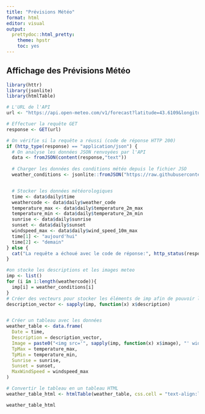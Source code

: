 ---
title: "Prévisions Météo"
format: html
editor: visual
output: 
  prettydoc::html_pretty:
    theme: hpstr
    toc: yes
---

## Affichage des Prévisions Météo

```{r,echo=FALSE}

library(httr)
library(jsonlite)
library(htmlTable)

# L'URL de l'API
url <- "https://api.open-meteo.com/v1/forecast?latitude=43.6109&longitude=3.8763&daily=weather_code,temperature_2m_max,temperature_2m_min,sunrise,sunset,wind_speed_10m_max&timezone=auto&forecast_days=5"

# Effectuer la requête GET
response <- GET(url)

# On vérifie si la requête a réussi (code de réponse HTTP 200)
if (http_type(response) == "application/json") {
  # On analyse les données JSON renvoyées par l'API
  data <- fromJSON(content(response,"text"))
  
  # Charger les données des conditions météo depuis le fichier JSO
  weather_conditions <- jsonlite::fromJSON("https://raw.githubusercontent.com/Qufst/projet-personnel-m-t-o/main/dessins_meteo.json")


  # Stocker les données météorologiques
  time <- data$daily$time
  weathercode <- data$daily$weather_code
  temperature_max <- data$daily$temperature_2m_max
  temperature_min <- data$daily$temperature_2m_min
  sunrise <- data$daily$sunrise
  sunset <- data$daily$sunset
  windspeed_max <- data$daily$wind_speed_10m_max
  time[1] <- "aujourd'hui"
  time[2] <- "demain"
} else {
  cat("La requête a échoué avec le code de réponse:", http_status(response)$reason, "\n")
}

```

```{r,echo=FALSE}
#on stocke les descriptions et les images meteo
imp <- list()
for (i in 1:length(weathercode)){
  imp[i] = weather_conditions[i]
}
# Créer des vecteurs pour stocker les éléments de imp afin de pouvoir les utiliser dans le dataframe
description_vector <- sapply(imp, function(x) x$description)


# Créer un tableau avec les données
weather_table <- data.frame(
  Date = time,
  Description = description_vector,
  Image = paste0("<img src='", sapply(imp, function(x) x$image), "' width='50' height='50' />"),
  TpMax = temperature_max,
  TpMin = temperature_min,
  Sunrise = sunrise,
  Sunset = sunset,
  MaxWindSpeed = windspeed_max
)

# Convertir le tableau en un tableau HTML
weather_table_html <- htmlTable(weather_table, css.cell = "text-align:left; padding: 8px; border: 1px solid #ccc;",class = "custom-table")
```

```{r,echo=TRUE}

weather_table_html
```
